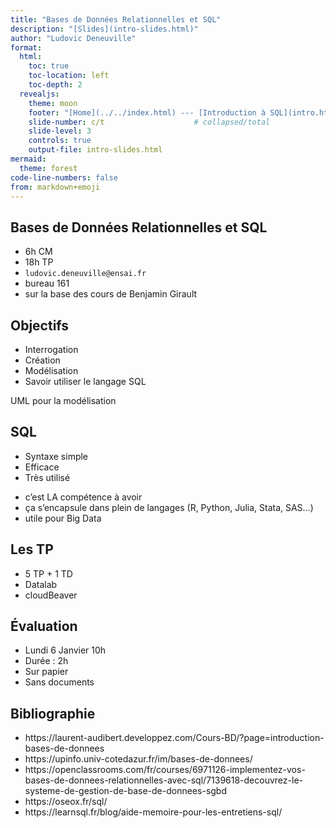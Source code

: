 ```yaml
---
title: "Bases de Données Relationnelles et SQL"
description: "[Slides](intro-slides.html)"
author: "Ludovic Deneuville"
format: 
  html:
    toc: true
    toc-location: left
    toc-depth: 2
  revealjs:
    theme: moon
    footer: "[Home](../../index.html) --- [Introduction à SQL](intro.html)"
    slide-number: c/t                    # collapsed/total
    slide-level: 3
    controls: true
    output-file: intro-slides.html
mermaid:
  theme: forest
code-line-numbers: false
from: markdown+emoji
---
```


## Bases de Données Relationnelles et SQL

- 6h CM
- 18h TP
- `ludovic.deneuville@ensai.fr`
- bureau 161
- sur la base des cours de Benjamin Girault

## Objectifs

- Interrogation
- Création
- Modélisation
- Savoir utiliser le langage SQL

:::{.notes}
UML pour la modélisation
:::

## SQL

- Syntaxe simple
- Efficace
- Très utilisé

:::{.notes}
- c'est LA compétence à avoir
- ça s'encapsule dans plein de langages (R, Python, Julia, Stata, SAS...)
- utile pour Big Data
:::

## Les TP

- 5 TP + 1 TD
- Datalab
- cloudBeaver


## Évaluation

- Lundi 6 Janvier 10h
- Durée : 2h
- Sur papier
- Sans documents

## Bibliographie

- https://laurent-audibert.developpez.com/Cours-BD/?page=introduction-bases-de-donnees
- https://upinfo.univ-cotedazur.fr/im/bases-de-donnees/
- https://openclassrooms.com/fr/courses/6971126-implementez-vos-bases-de-donnees-relationnelles-avec-sql/7139618-decouvrez-le-systeme-de-gestion-de-base-de-donnees-sgbd
- https://oseox.fr/sql/
- https://learnsql.fr/blog/aide-memoire-pour-les-entretiens-sql/